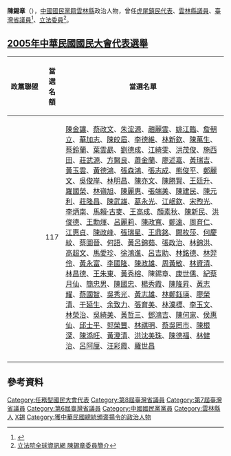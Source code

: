 {{Infobox_officeholder
| name = 陳錫章
| image name =
| width = 
| order         = {{ROC}}第4屆[[國大代表|國大代表]]
| term_start    = 2005年5月30日
| term_end      = 2005年6月7日
| order1        = {{ROC}}第2屆[[立法委員|立法委員]]
| term_start1   = 1993年2月1日
| term_end1     = 1996年1月29日
| constituency1 = [[雲林縣|雲林縣]]
| order2        = [[臺灣省議會|臺灣省議會]]第8屆[[臺灣省議會|省議員]]
| term_start2   = 1985年5月20日
| term_end2     = 1999年6月20日
| constituency2 = [[雲林縣|雲林縣]]
| order3        = [[臺灣省議會|臺灣省議會]]第7屆[[臺灣省議會|省議員]]
| term_start3   = 1981年5月20日
| term_end3     = 1985年6月20日
| constituency3 = [[雲林縣|雲林縣]]
| order4        = [[臺灣省議會|臺灣省議會]]第6屆[[臺灣省議會|省議員]]
| term_start4   = 1977年5月20日
| term_end4     = 1981年6月20日
| constituency4 = [[雲林縣|雲林縣]]
| period = 
| Sex = 男 
| Native place = 
| date of birth = {{Birth date|1934|5|6}}
| date of death = {{death date and age|2014|12|25|1934|5|6}}  
| party = {{Kmt}}
| place of birth = 
| educate = 
*立仁國校畢業
*虎尾農校初級部畢業
*育群商工高級職業學校畢業
| past = 
*虎尾鎮民代表會主席
*民眾服務分社理事長
*雲林縣議會議員
*台灣省議會第六屆議員<br><span style="color: blue;">(1977年-1981年)</span>
*台灣省議會第七屆議員<br><span style="color: blue;">(1981年-1985年)</span>
*台灣省議會第八屆議員<br><span style="color: blue;">(1985年-1987年)</span>
*雲林縣總工會理事長
*雲林縣新藥公會理事長
*雲林縣駕駛工會常務理事
*增額監察委員<br><span style="color: blue;">(1987年-1993年)</span>
*第二屆立法委員<br><span style="color: blue;">(1993年-1996年)</span>
}}
'''陳錫章'''（{{bd|1934年|5月6日|2014年|12月25日|catIdx=C陳}}），[[中國國民黨籍|中國國民黨籍]][[雲林縣|雲林縣]]政治人物，曾任[[虎尾鎮|虎尾鎮民代表]]、[[雲林縣議員|雲林縣議員]]、[[臺灣省議員|臺灣省議員]]<ref>{{Cite web |url=http://www.tpa.gov.tw/big5/Councilor/Councilor_view.asp?id=549&cid=2&urlID=20 |title=台灣省諮議會 陳錫章議員簡介 |access-date=2008-07-28 |archive-date=2014-12-27 |archive-url=https://web.archive.org/web/20141227005937/http://www.tpa.gov.tw/big5/Councilor/Councilor_view.asp?id=549&cid=2&urlID=20 |dead-url=no }}</ref>、[[立法委員|立法委員]]<ref>[http://www.ly.gov.tw/ly/01_introduce/0103_leg/leg_main/leg_ver01_01.jsp?ItemNO=01030100&lgno=00097&stage=2 立法院全球資訊網 陳錫章委員簡介]</ref>。
==[[2005年中華民國國民大會代表選舉|2005年中華民國國民大會代表選舉]]==
{|class=wikitable
|-
!style="width:16%"|政黨聯盟!!style="width:8%"|當選名額!!當選名單
|- 
|valign=top|{{kmt}}||valign=top align="center"|117||[[陳金讓|陳金讓]]、[[蔡政文|蔡政文]]、[[朱浤源|朱浤源]]、[[趙麗雲|趙麗雲]]、[[姚江臨|姚江臨]]、[[詹朝立|詹朝立]]、[[華加志|華加志]]、[[陳皎眉|陳皎眉]]、[[李德維|李德維]]、[[林新欽|林新欽]]、[[陳萬生|陳萬生]]、[[蔡鈴蘭|蔡鈴蘭]]、[[葉雲勗|葉雲勗]]、[[劉德成|劉德成]]、[[江綺雯|江綺雯]]、[[洪茂俊|洪茂俊]]、[[施西田|施西田]]、[[莊武源|莊武源]]、[[方醫良|方醫良]]、[[蕭金蘭|蕭金蘭]]、[[廖述嘉|廖述嘉]]、[[黃瑞吉|黃瑞吉]]、[[黃玉雲|黃玉雲]]、[[黃德鴻|黃德鴻]]、[[張森鴻|張森鴻]]、[[張志成|張志成]]、[[熊俊平|熊俊平]]、[[鄭麗文|鄭麗文]]、[[吳俊岸|吳俊岸]]、[[林明昌|林明昌]]、[[陳亦文|陳亦文]]、[[陳勝賢|陳勝賢]]、[[王廷升|王廷升]]、[[羅國榮|羅國榮]]、[[林嶺旭|林嶺旭]]、[[陳麗惠|陳麗惠]]、[[張端美|張端美]]、[[陳建民|陳建民]]、[[陳元利|陳元利]]、[[莊隆昌|莊隆昌]]、[[陳武雄|陳武雄]]、[[葛永光|葛永光]]、[[江岷欽|江岷欽]]、[[宋煦光|宋煦光]]、[[李炳南_(台灣)|李炳南]]、[[馬賴‧古麥|馬賴‧古麥]]、[[王高成|王高成]]、[[顏素秋|顏素秋]]、[[陳新民_(1955年)|陳新民]]、[[洪俊德|洪俊德]]、[[王勳煇|王勳煇]]、[[呂麗莉|呂麗莉]]、[[陳政寬|陳政寬]]、[[鄭遠|鄭遠]]、[[周育仁|周育仁]]、[[江惠貞|江惠貞]]、[[陳政峰|陳政峰]]、[[張瑞星|張瑞星]]、[[王鼎銘|王鼎銘]]、[[闕枚莎|闕枚莎]]、[[何慶紋|何慶紋]]、[[蔡圖晉|蔡圖晉]]、[[何語|何語]]、[[黃呂錦茹|黃呂錦茹]]、[[張政治|張政治]]、[[林錦洪|林錦洪]]、[[高超文|高超文]]、[[馬愛珍|馬愛珍]]、[[徐鴻進|徐鴻進]]、[[呂吉助|呂吉助]]、[[林銘德|林銘德]]、[[林羿伶|林羿伶]]、[[黃永富|黃永富]]、[[李國隆|李國隆]]、[[陳政雄|陳政雄]]、[[周黃敏|周黃敏]]、[[林資清|林資清]]、[[林昌德|林昌德]]、[[王朱東|王朱東]]、[[黃秀榕|黃秀榕]]、陳錫章、[[康世儒|康世儒]]、[[紀蔡月仙|紀蔡月仙]]、[[簡忠男|簡忠男]]、[[陳國忠|陳國忠]]、[[楊秀霞|楊秀霞]]、[[陳隆昇|陳隆昇]]、[[黃志耀|黃志耀]]、[[蔡國智|蔡國智]]、[[吳秀光|吳秀光]]、[[黃志雄|黃志雄]]、[[林鄭鈺瑛|林鄭鈺瑛]]、[[廖榮清|廖榮清]]、[[于延生|于延生]]、[[余致力|余致力]]、[[張育美|張育美]]、[[林漢標|林漢標]]、[[李玉文|李玉文]]、[[林榮治|林榮治]]、[[吳綺美|吳綺美]]、[[黃哲三|黃哲三]]、[[鄧鴻吉|鄧鴻吉]]、[[陳何家|陳何家]]、[[侯惠仙|侯惠仙]]、[[邱士平|邱士平]]、[[郭榮豐|郭榮豐]]、[[林祺明|林祺明]]、[[蔡吳罔市|蔡吳罔市]]、[[陳根深|陳根深]]、[[陳添旺|陳添旺]]、[[黃澄清|黃澄清]]、[[洪沈美珠|洪沈美珠]]、[[陳德福|陳德福]]、[[林健治|林健治]]、[[呂阿厘|呂阿厘]]、[[汪彩霞|汪彩霞]]、[[羅世昌|羅世昌]]
|- 
|}
== 參考資料 ==
{{Reflist}}

{{第一屆第三次增額監察委員}}
{{中華民國第二屆立法委員}}
{{任務型國民大會代表}}
{{Authority control}}

{{DEFAULTSORT:Chen Shi-chang}}
[[Category:任務型國民大會代表|Category:任務型國民大會代表]]
[[Category:第8屆臺灣省議員|Category:第8屆臺灣省議員]]
[[Category:第7屆臺灣省議員|Category:第7屆臺灣省議員]]
[[Category:第6屆臺灣省議員|Category:第6屆臺灣省議員]]
[[Category:中國國民黨黨員|Category:中國國民黨黨員]]
[[Category:雲林縣人|Category:雲林縣人]]
[[Category:陳姓|X錫]]
[[Category:獲中華民國總統頒褒揚令的政治人物|Category:獲中華民國總統頒褒揚令的政治人物]]